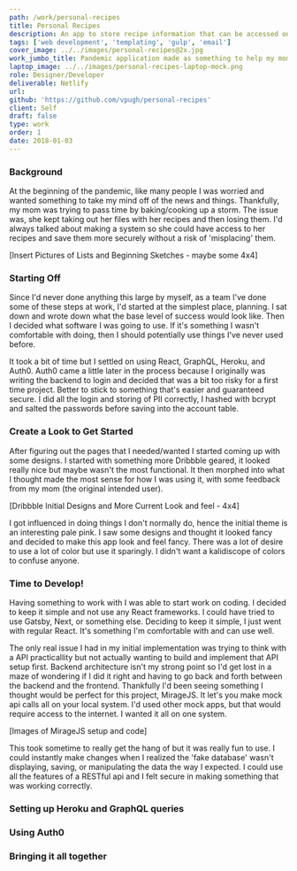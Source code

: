 ```yaml
---
path: /work/personal-recipes
title: Personal Recipes
description: An app to store recipe information that can be accessed on any web device.
tags: ['web development', 'templating', 'gulp', 'email']
cover_image: ../../images/personal-recipes@2x.jpg
work_jumbo_title: Pandemic application made as something to help my mom.
laptop_image: ../../images/personal-recipes-laptop-mock.png
role: Designer/Developer
deliverable: Netlify
url:
github: 'https://github.com/vpugh/personal-recipes'
client: Self
draft: false
type: work
order: 1
date: 2018-01-03
---
```


### Background

At the beginning of the pandemic, like many people I was worried and wanted something to take my mind off of the news and things. Thankfully, my mom was trying to pass time by baking/cooking up a storm. The issue was, she kept taking out her files with her recipes and then losing them. I'd always talked about making a system so she could have access to her recipes and save them more securely without a risk of 'misplacing' them.

[Insert Pictures of Lists and Beginning Sketches - maybe some 4x4]

### Starting Off

Since I'd never done anything this large by myself, as a team I've done some of these steps at work, I'd started at the simplest place, planning. I sat down and wrote down what the base level of success would look like. Then I decided what software I was going to use. If it's something I wasn't comfortable with doing, then I should potentially use things I've never used before.

It took a bit of time but I settled on using React, GraphQL, Heroku, and Auth0. Auth0 came a little later in the process because I originally was writing the backend to login and decided that was a bit too risky for a first time project. Better to stick to something that's easier and guaranteed secure. I did all the login and storing of PII correctly, I hashed with bcrypt and salted the passwords before saving into the account table.

### Create a Look to Get Started

After figuring out the pages that I needed/wanted I started coming up with some designs. I started with something more Dribbble geared, it looked really nice but maybe wasn't the most functional. It then morphed into what I thought made the most sense for how I was using it, with some feedback from my mom (the original intended user).

[Dribbble Initial Designs and More Current Look and feel - 4x4]

I got influenced in doing things I don't normally do, hence the initial theme is an interesting pale pink. I saw some designs and thought it looked fancy and decided to make this app look and feel fancy. There was a lot of desire to use a lot of color but use it sparingly. I didn't want a kalidiscope of colors to confuse anyone.

### Time to Develop!

Having something to work with I was able to start work on coding. I decided to keep it simple and not use any React frameworks. I could have tried to use Gatsby, Next, or something else. Deciding to keep it simple, I just went with regular React. It's something I'm comfortable with and can use well.

The only real issue I had in my initial implementation was trying to think with a API practicallity but not actually wanting to build and implement that API setup first. Backend architecture isn't my strong point so I'd get lost in a maze of wondering if I did it right and having to go back and forth between the backend and the frontend. Thankfully I'd been seeing something I thought would be perfect for this project, MirageJS. It let's you make mock api calls all on your local system. I'd used other mock apps, but that would require access to the internet. I wanted it all on one system.

[Images of MirageJS setup and code]

This took sometime to really get the hang of but it was really fun to use. I could instantly make changes when I realized the 'fake database' wasn't displaying, saving, or manipulating the data the way I expected. I could use all the features of a RESTful api and I felt secure in making something that was working correctly.

### Setting up Heroku and GraphQL queries

### Using Auth0

### Bringing it all together

